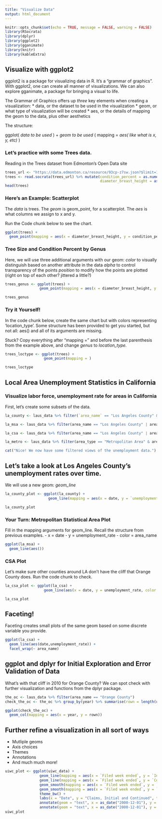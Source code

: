 ```yaml
---
title: "Visualize Data"
output: html_document
---
```


```r
knitr::opts_chunk$set(echo = TRUE, message = FALSE, warning = FALSE)
library(RSocrata)
library(dplyr)
library(ggplot2)
library(gganimate)
library(knitr)
library(kableExtra)
```

## Visualize with ggplot2

ggplot2 is a package for visualizing data in R. It's a "grammar of graphics".
With ggplot2, one can create all manner of visualizations. We can also explore gganimate, a package for bringing a visual to life. 

The Grammar of Graphics offers up *three* key elements when creating a visualization:
* data, or the dataset to be used in the visualization
* geom, or what type of visualization will be created
* aes, or the details of mapping the geom to the data, plus other aesthetics

The structure:

ggplot( *data to be used* ) +
  *geom to be used* ( mapping = *aes( like what is x, y, etc)* )

### Let's practice with some Trees data.
Reading in the Trees dataset from Edmonton's Open Data site

```r
trees_url <- "https://data.edmonton.ca/resource/93cp-z7sw.json?$limit=100000"  ## Just 100,000 records to make things a little faster
trees <- read.socrata(trees_url) %>% mutate(condition_percent = as.numeric(condition_percent),
                                            diameter_breast_height = as.numeric(diameter_breast_height))
head(trees)
```

### Here's an Example: Scatterplot
The *data* is trees. 
The *geom* is geom_point, for a scatterplot. 
The *aes* is what columns we assign to x and y. 

Run the Code chunk below to see the chart. 

```r
ggplot(trees) +
  geom_point(mapping = aes(x = diameter_breast_height, y = condition_percent))
```


### Tree Size and Condition Percent by Genus
Here, we will use three additional arguments with our geom: 
*color* to visually distinguish based on another attribute in the data
*alpha* to control transparency of the points
*position* to modify how the points are plotted (right on top of each other? jittered a little?)

```r
trees_genus <- ggplot(trees) +
                geom_point(mapping = aes(x = diameter_breast_height, y = condition_percent, color = genus), alpha = 0.5, position = "jitter")

trees_genus
```

### Try it Yourself!
In the code chunk below, create the same chart but with colors representing 'location_type'. Some structure has been provided to get you started, but not all: aes() and all of its arguments are missing.

Stuck? Copy everything after "mapping = " and before the last parenthesis from the example above, and change *genus* to *location_type.*

```r
trees_loctype <- ggplot(trees) +
                  geom_point(mapping = )

trees_loctype
```


## Local Area Unemployment Statistics in California

### Visualize labor force, unemployment rate for areas in California
First, let's create some subsets of the data. 

```r
la_county <- laus_data %>% filter(`area_name` == "Los Angeles County" & `seasonally_adjusted_y_n` == "N")

la_msa <- laus_data %>% filter(area_name == "Los Angeles County" | area_name == "Orange County" & `seasonally_adjusted_y_n` == "N")

la_csa <- laus_data %>% filter(area_name == "Los Angeles County" | area_name == "Orange County" | area_name == "Ventura County" | area_name == "Riverside County" | area_name == "San Bernardino County" & `seasonally_adjusted_y_n` == "N")

la_metro <- laus_data %>% filter(area_type == "Metropolitan Area" & area_name == "Los Angeles-Long Beach-Glendale MD" & `seasonally_adjusted_y_n` == "N")

cat("Nice! We now have some filtered views of the unemployment data.")
```


## Let's take a look at Los Angeles County's unemployment rates over time. 
We will use a new geom: *geom_line*

```r
la_county_plot <- ggplot(la_county) +
                    geom_line(mapping = aes(x = date, y = `unemployment_rate`))

la_county_plot
```



### Your Turn: Metropolitan Statistical Area Plot
Fill in the mapping arguments for geom_line. Recall the structure from previous examples. 
- x = date
- y = unemployment_rate
- color = area_name

```r
ggplot(la_msa) +
  geom_line(aes())
```

### CSA Plot
Let's make sure other counties around LA don't have the cliff that Orange County does. Run the code chunk to check.

```r
la_csa_plot <- ggplot(la_csa) +
                  geom_line(aes(x = date, y = unemployment_rate, color = area_name))

la_csa_plot
```

## Faceting!
Faceting creates small plots of the same geom based on some discrete variable you provide. 

```r
ggplot(la_csa) +
  geom_line(aes(date,unemployment_rate)) +
  facet_wrap(~ area_name)
```

## ggplot and dplyr for Initial Exploration and Error Validation of Data

What's with that cliff in 2010 for Orange County?
We can spot check with further visualization and functions from the dplyr package. 

```r
the_oc <- laus_data %>% filter(area_name == "Orange County")
check_the_oc <- the_oc %>% group_by(year) %>% summarise(rown = length(unique(date)))

ggplot(check_the_oc) +
  geom_col(mapping = aes(x = year, y = rown))
```

## Further refine a visualization in all sort of ways
- Mutliple geoms
- Axis choices
- Themes
- Annotations
- And much much more!

```r
uiwc_plot <- ggplot(uiwc_data) +
                geom_line(mapping = aes(x = `Filed week ended`, y = `Initial Claims`)) +
                geom_line(mapping = aes(x = `Filed week ended`, y = `Continued Claims`)) +
                geom_smooth(mapping = aes(x = `Filed week ended`, y = `Initial Claims`)) +
                geom_smooth(mapping = aes(x = `Filed week ended`, y = `Continued Claims`)) +
                theme_bw() +
                labs(x = "Date", y = "Claims, Initial and Continued", title = "Unemployment Insurance Weekly Claims") +
                annotate(geom = "text", x = as_date("2000-12-01"), y = 125000, label = "Initial Claims") +
                annotate(geom = "text", x = as_date("2000-12-01"), y = 750000, label = "Continued Claims")
uiwc_plot
``` 



















